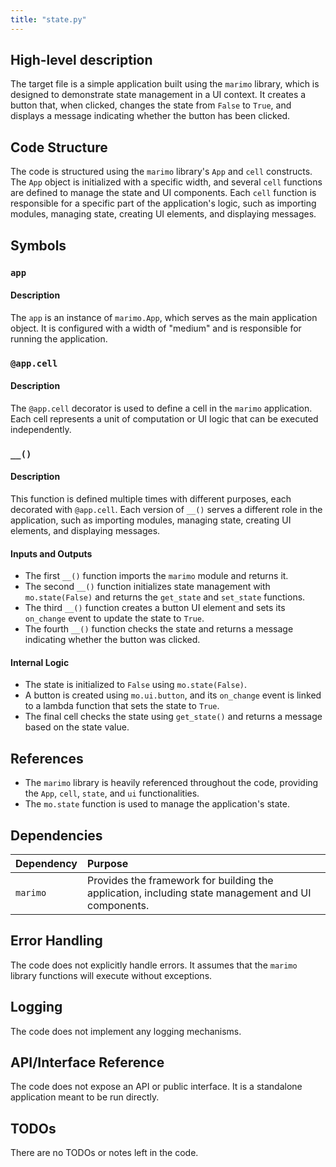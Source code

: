```yaml
---
title: "state.py"
---
```


## High-level description

The target file is a simple application built using the `marimo` library, which is designed to demonstrate state management in a UI context. It creates a button that, when clicked, changes the state from `False` to `True`, and displays a message indicating whether the button has been clicked.

## Code Structure

The code is structured using the `marimo` library's `App` and `cell` constructs. The `App` object is initialized with a specific width, and several `cell` functions are defined to manage the state and UI components. Each `cell` function is responsible for a specific part of the application's logic, such as importing modules, managing state, creating UI elements, and displaying messages.

## Symbols

### `app`
#### Description
The `app` is an instance of `marimo.App`, which serves as the main application object. It is configured with a width of "medium" and is responsible for running the application.

### `@app.cell`
#### Description
The `@app.cell` decorator is used to define a cell in the `marimo` application. Each cell represents a unit of computation or UI logic that can be executed independently.

### `__()`
#### Description
This function is defined multiple times with different purposes, each decorated with `@app.cell`. Each version of `__()` serves a different role in the application, such as importing modules, managing state, creating UI elements, and displaying messages.

#### Inputs and Outputs
- The first `__()` function imports the `marimo` module and returns it.
- The second `__()` function initializes state management with `mo.state(False)` and returns the `get_state` and `set_state` functions.
- The third `__()` function creates a button UI element and sets its `on_change` event to update the state to `True`.
- The fourth `__()` function checks the state and returns a message indicating whether the button was clicked.

#### Internal Logic
- The state is initialized to `False` using `mo.state(False)`.
- A button is created using `mo.ui.button`, and its `on_change` event is linked to a lambda function that sets the state to `True`.
- The final cell checks the state using `get_state()` and returns a message based on the state value.

## References

- The `marimo` library is heavily referenced throughout the code, providing the `App`, `cell`, `state`, and `ui` functionalities.
- The `mo.state` function is used to manage the application's state.

## Dependencies

| Dependency | Purpose |
|:-----------|:--------|
| `marimo`   | Provides the framework for building the application, including state management and UI components. |

## Error Handling

The code does not explicitly handle errors. It assumes that the `marimo` library functions will execute without exceptions.

## Logging

The code does not implement any logging mechanisms.

## API/Interface Reference

The code does not expose an API or public interface. It is a standalone application meant to be run directly.

## TODOs

There are no TODOs or notes left in the code.